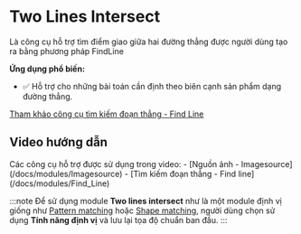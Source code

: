 # Two Lines Intersect
Là công cụ hỗ trợ tìm điểm giao giữa hai đường thẳng được người dùng tạo ra bằng phương pháp FindLine

**Ứng dụng phổ biến:**
- :white_check_mark: Hỗ trợ cho những bài toán cần định theo biên cạnh sản phẩm dạng đường thẳng.

[Tham khảo công cụ tìm kiếm đoạn thẳng - Find Line](/docs/modules/Find_Line)

## Video hướng dẫn
<VideoPlayer url='/videos/two_lines_intersect/two_lines_intersect.mp4' youtubeUrl='https://www.youtube.com/watch?v=6LqCZ5eoypU' />
Các công cụ hỗ trợ được sử dụng trong video:
-   [Nguồn ảnh - Imagesource](/docs/modules/Imagesource)
-   [Tìm kiếm đoạn thẳng - Find line](/docs/modules/Find_Line)

:::note
Để sử dụng module **Two lines intersect** như là một module định vị giống như [Pattern matching](/docs/modules/Pattern_Matching) hoặc [Shape matching](/docs/modules/Shape_Matching), 
người dùng chọn sử dụng **Tính năng định vị** và lưu lại tọa độ chuẩn ban đầu.
:::